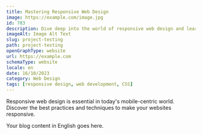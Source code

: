 ```yaml
---
title: Mastering Responsive Web Design
image: https://example.com/image.jpg
id: 783
description: Dive deep into the world of responsive web design and learn how to create websites that look great on all screen sizes.
imageAlt: Image Alt Text
slug: project-testing
path: project-testing
openGraphType: website
url: https://example.com
schemaType: website
locale: en
date: 16/10/2023
category: Web Design
tags: [responsive design, web development, CSS]
---
```


Responsive web design is essential in today's mobile-centric world. Discover the best practices and techniques to make your websites responsive.

Your blog content in English goes here.
